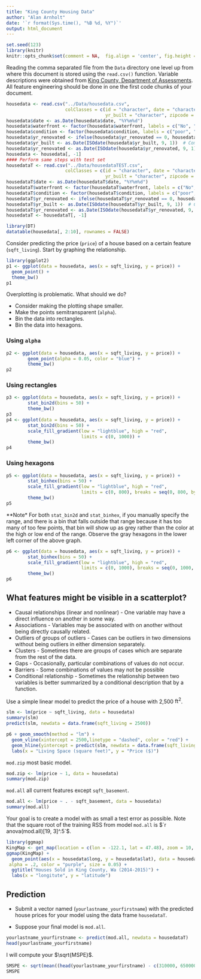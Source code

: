 ```yaml
---
title: "King County Housing Data"
author: "Alan Arnholt"
date: '`r format(Sys.time(), "%B %d, %Y")`'
output: html_document
---
```


```r
set.seed(123)
library(knitr)
knitr::opts_chunk$set(comment = NA,  fig.align = 'center', fig.height = 5, fig.width = 5, warning = FALSE, message = FALSE, tidy.opts=list(blank = TRUE, width.cutoff= 75))
```

Reading the comma separated file from the `Data` directory one level up from where this document is stored using the `read.csv()` function.  Variable descriptions were obtained from [King County, Department of Assessments](http://your.kingcounty.gov/assessor/eRealProperty/ResGlossaryOfTerms.html).  All feature engineering should be done in one the first code chunks of your document.

```r
housedata <- read.csv("../Data/housedata.csv", 
                      colClasses = c(id = "character", date = "character", 
                                     yr_built = "character", zipcode = "factor", grade = "factor"))
housedata$date <- as.Date(housedata$date, "%Y%m%d")
housedata$waterfront <- factor(housedata$waterfront, labels = c("No", "Yes"))
housedata$condition <- factor(housedata$condition, labels = c("poor", "fair", "average", "good", "very good"))
housedata$yr_renovated <- ifelse(housedata$yr_renovated == 0, housedata$yr_built, housedata$yr_renovated)
housedata$yr_built <- as.Date(ISOdate(housedata$yr_built, 9, 1))  # Complete Year, Sept 1
housedata$yr_renovated <- as.Date(ISOdate(housedata$yr_renovated, 9, 1))  # Last renovated Year, Sept 1
housedata <- housedata[, -1]
#### Perform same steps with test set
housedataT <- read.csv("../Data/housedataTEST.csv", 
                      colClasses = c(id = "character", date = "character", 
                                     yr_built = "character", zipcode = "factor", grade = "factor"))
housedataT$date <- as.Date(housedataT$date, "%Y%m%d")
housedataT$waterfront <- factor(housedataT$waterfront, labels = c("No", "Yes"))
housedataT$condition <- factor(housedataT$condition, labels = c("poor", "fair", "average", "good", "very good"))
housedataT$yr_renovated <- ifelse(housedataT$yr_renovated == 0, housedataT$yr_built, housedataT$yr_renovated)
housedataT$yr_built <- as.Date(ISOdate(housedataT$yr_built, 9, 1))  # Complete Year, Sept 1
housedataT$yr_renovated <- as.Date(ISOdate(housedataT$yr_renovated, 9, 1))  # Last renovated Year, Sept 1
housedataT <- housedataT[, -1]
```

```r
library(DT)
datatable(housedata[, 2:10], rownames = FALSE)
```

Consider predicting the price (`price`) of a house based on a certain feature (`sqft_living`).  Start by graphing the relationship.

```r
library(ggplot2)
p1 <- ggplot(data = housedata, aes(x = sqft_living, y = price)) + 
  geom_point() + 
  theme_bw()
p1
```

Overplotting is problematic.  What should we do?

* Consider making the plotting shape smaller.
* Make the points semitransparent (`alpha`).
* Bin the data into rectangles.
* Bin the data into hexagons.


### Using `alpha`

```r
p2 <- ggplot(data = housedata, aes(x = sqft_living, y = price)) + 
        geom_point(alpha = 0.05, color = "blue") + 
        theme_bw() 
p2
```

### Using rectangles

```r
p3 <- ggplot(data = housedata, aes(x = sqft_living, y = price)) + 
        stat_bin2d(bins = 50) + 
        theme_bw()
p3
p4 <- ggplot(data = housedata, aes(x = sqft_living, y = price)) + 
        stat_bin2d(bins = 50) + 
        scale_fill_gradient(low = "lightblue", high = "red", 
                            limits = c(0, 1000)) +
        theme_bw()
p4
```

### Using hexagons

```r
p5 <- ggplot(data = housedata, aes(x = sqft_living, y = price)) + 
        stat_binhex(bins = 50) + 
        scale_fill_gradient(low = "lightblue", high = "red", 
                            limits = c(0, 800), breaks = seq(0, 800, by = 200)) +
        theme_bw()
p5
```

**Note*  For both `stat_bin2d` and `stat_binhex`, if you manually specify the range, and there is a bin that falls outside that range because it has too many of too few points, that bin will show up as grey rather than the color at the high or low end of the range. Observe the gray hexagons in the lower left corner of the above graph.

```r
p6 <- ggplot(data = housedata, aes(x = sqft_living, y = price)) + 
        stat_binhex(bins = 50) + 
        scale_fill_gradient(low = "lightblue", high = "red", 
                            limits = c(0, 1000), breaks = seq(0, 1000, by = 200)) +
        theme_bw()
p6
```

## What features might be visible in a scatterplot?

* Causal relationships (linear and nonlinear) - One variable may have a direct influence on another in some way.  
* Associations - Variables may be associated with on another without being directly causally related.
* Outliers of groups of outliers - Cases can be outliers in two dimensions without being outliers in either dimension separately.
* Clusters - Sometimes there are groups of cases which are separate from the rest of the data.
* Gaps - Occasionally, particular combinations of values do not occur.
* Barriers - Some combinations of values may not be possible
* Conditional relationship - Sometimes the relationship between two variables is better summarized by a conditional description that by a function.

Use a simple linear model to predict the price of a house with 2,500 $\text{ft}^2$.

```r
slm <- lm(price ~ sqft_living, data = housedata)
summary(slm)
predict(slm, newdata = data.frame(sqft_living = 2500))
```

```r
p6 + geom_smooth(method = "lm") + 
  geom_vline(xintercept = 2500,linetype = "dashed", color = "red") +
  geom_hline(yintercept = predict(slm, newdata = data.frame(sqft_living = 2500)), linetype = "dashed", color = "red") + 
  labs(x = "Living Space (square feet)", y = "Price ($)")
```

`mod.zip` most basic model.

```r
mod.zip <- lm(price ~ 1, data = housedata)
summary(mod.zip)
```

`mod.all` all current features except `sqft_basement`.

```r
mod.all <- lm(price ~ . - sqft_basement, data = housedata)
summary(mod.all)
```

Your goal is to create a model with as small a test error as possible.  Note that the square root of the training RSS from model `mod.all` is $`r anova(mod.all)[19, 3]^.5`$.



```r
library(ggmap)
KingMap <- get_map(location = c(lon = -122.1, lat = 47.48), zoom = 10, source = "google", maptype = "roadmap")
ggmap(KingMap) +
  geom_point(aes(x = housedata$long, y = housedata$lat), data = housedata,
 alpha = .2, color = "purple", size = 0.05) + 
  ggtitle("Houses Sold in King County, Wa (2014-2015)") + 
  labs(x = "longitute", y = "latitude")
```

## Prediction

* Submit a vector named (`yourlastname_yourfirstname`) with the predicted house prices for your model using the data frame `housedataT`.

* Suppose your final model is `mod.all`.

```r
yourlastname_yourfirstname <- predict(mod.all, newdata = housedataT)
head(yourlastname_yourfirstname)
```

I will compute your $\sqrt{MSPE}$.

```r
SMSPE <- sqrt(mean((head(yourlastname_yourfirstname) - c(310000, 650000, 233000, 580500, 535000, 605000))^2))
SMSPE
```


